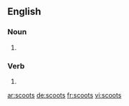 ==English==

===Noun===
{{head|en|plural}}

# {{plural of|scoot|lang=en}}

===Verb===
{{head|en}}

# {{en-third-person singular of|scoot}}

[[ar:scoots]]
[[de:scoots]]
[[fr:scoots]]
[[vi:scoots]]